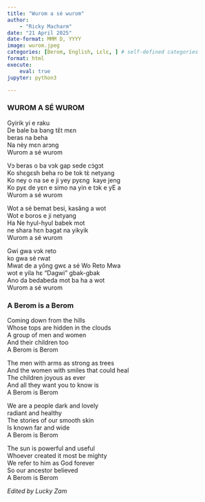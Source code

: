 ```yaml
---
title: "Wurom a sé wurom"
author: 
    - "Ricky Macharm"
date: "21 April 2025"
date-format: MMM D, YYYY
image: wurom.jpeg
categories: [Berom, English, Lɛlɛ, ] # self-defined categories
format: html
execute:
    eval: true
jupyter: python3

---
```



:::: {.panel-tabset}

### WUROM A SÉ WUROM

Gyirik yi e raku<br>
De bale ba bang tɛ̂t mɛn<br>
beras na beha<br>
Na nèy mɛn arɔng<br>
Wurom a sé wurom<br>

Vɔ beras o ba vɔk gap sede cɔ́gɔt<br>
Ko shɛgɛsh beha ro be tok tɛ̀ netyang<br>
Ko ney o na se e ji yey pyɛng  kaye jeng<br>
Ko pyɛ de yɛn e simo na yin e tɔk e yE a<br>
Wurom a sé wurom<br>

Wot a sé bemat besi, kasâng a wot<br>
Wot e boros e ji netyang<br>
Ha Ne hyul-hyul babek mot<br>
ne shara hɛn bagat na yikyik<br>
Wurom a sé wurom<br>

Gwi gwa vɔk reto<br>
ko gwa sé rwat<br>
Mwat de a yông gwɛ a sé Wo Reto Mwa<br>
wot e yila hɛ “Dagwi” gbak-gbak<br>
Ano da bedabeda mot ba ha a wot<br>
Wurom a sé wurom<br>

### A Berom is a Berom

Coming down from the hills<br>
Whose tops are hidden in the clouds<br>
A group of men and women<br>
And their children too<br>
A Berom is Berom<br>

The men with arms as strong as trees<br>
And the women with smiles that could heal<br>
The children joyous as ever<br>
And all they want you to know is<br>
A Berom is Berom<br>

We are a people dark and lovely<br>
radiant and healthy<br>
The stories of our smooth skin<br>
Is known far and wide<br>
A Berom is Berom<br>

The sun is powerful and useful<br>
Whoever created it most be mighty<br>
We refer to him as God forever<br>
So our ancestor believed<br>
A Berom is Berom<br>

::::

*Edited by Lucky Zam*